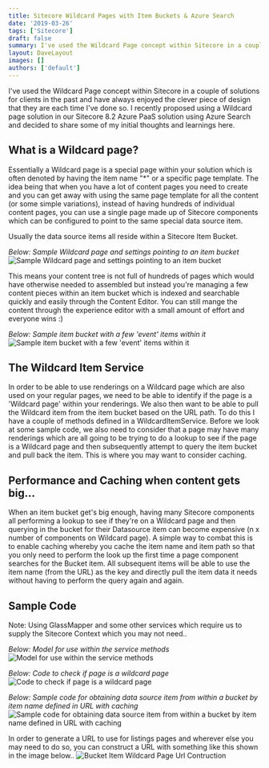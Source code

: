 ```yaml
---
title: Sitecore Wildcard Pages with Item Buckets & Azure Search
date: '2019-03-26'
tags: ['Sitecore']
draft: false
summary: I've used the Wildcard Page concept within Sitecore in a couple of solutions for clients in the past and have always enjoyed the clever piece of design that they are each time I've done so. I recently proposed using a Wildcard page solution in our Sitecore 8.2 Azure PaaS solution using Azure Search and decided to share some of my initial thoughts and learnings here.
layout: DaveLayout
images: []
authors: ['default']
---
```


I've used the Wildcard Page concept within Sitecore in a couple of solutions for clients in the past and have always enjoyed the clever piece of design that they are each time I've done so. I recently proposed using a Wildcard page solution in our Sitecore 8.2 Azure PaaS solution using Azure Search and decided to share some of my initial thoughts and learnings here.

## What is a Wildcard page?
Essentially a Wildcard page is a special page within your solution which is often denoted by having the item name "*" or a specific page template. The idea being that when you have a lot of content pages you need to create and you can get away with using the same page template for all the content (or some simple variations), instead of having hundreds of individual content pages, you can use a single page made up of Sitecore components which can be configured to point to the same special data source item.

Usually the data source items all reside within a Sitecore Item Bucket.

<em>Below: Sample Wildcard page and settings pointing to an item bucket</em>
![Sample Wildcard page and settings pointing to an item bucket](/static/images/posts/2019/wildcard-pages-with-item-buckets-and-azure-search/image-1.png "Sample Wildcard page and settings pointing to an item bucket")

This means your content tree is not full of hundreds of pages which would have otherwise needed to assembled but instead you're managing a few content pieces within an item bucket which is indexed and searchable quickly and easily through the Content Editor. You can still mange the content through the experience editor with a small amount of effort and everyone wins :)

<em>Below: Sample item bucket with a few 'event' items within it</em>
![Sample item bucket with a few 'event' items within it](/static/images/posts/2019/wildcard-pages-with-item-buckets-and-azure-search/image-2.png "Sample item bucket with a few 'event' items within it")

## The Wildcard Item Service
In order to be able to use renderings on a Wildcard page which are also used on your regular pages, we need to be able to identify if the page is a 'Wildcard page' within your renderings. We also then want to be able to pull the Wildcard item from the item bucket based on the URL path. To do this I have a couple of methods defined in a WildcardItemService. Before we look at some sample code, we also need to consider that a page may have many renderings which are all going to be trying to do a lookup to see if the page is a Wildcard page and then subsequently attempt to query the item bucket and pull back the item. This is where you may want to consider caching.

## Performance and Caching when content gets big...
When an item bucket get's big enough, having many Sitecore components all performing a lookup to see if they're on a Wildcard page and then querying in the bucket for their Datasource item can become expensive (n x number of components on Wildcard page). A simple way to combat this is to enable caching whereby you cache the item name and item path so that you only need to perform the look up the first time a page component searches for the Bucket item. All subsequent items will be able to use the item name (from the URL) as the key and directly pull the item data it needs without having to perform the query again and again.

## Sample Code
Note: Using GlassMapper and some other services which require us to supply the Sitecore Context which you may not need..


<em>Below: Model for use within the service methods</em>
![Model for use within the service methods](/static/images/posts/2019/wildcard-pages-with-item-buckets-and-azure-search/image-3.png "Model for use within the service methods")

<em>Below: Code to check if page is a wildcard page</em>
![Code to check if page is a wildcard page](/static/images/posts/2019/wildcard-pages-with-item-buckets-and-azure-search/image-4.png "Code to check if page is a wildcard page")

<em>Below: Sample code for obtaining data source item from within a bucket by item name defined in URL with caching</em>
![Sample code for obtaining data source item from within a bucket by item name defined in URL with caching](/static/images/posts/2019/wildcard-pages-with-item-buckets-and-azure-search/image-5.png "Sample code for obtaining data source item from within a bucket by item name defined in URL with caching")

In order to generate a URL to use for listings pages and wherever else you may need to do so, you can construct a URL with something like this shown in the image below..
![Bucket Item Wildcard Page Url Contruction](/static/images/posts/2019/wildcard-pages-with-item-buckets-and-azure-search/image-6.png "Bucket Item Wildcard Page Url Contruction")




